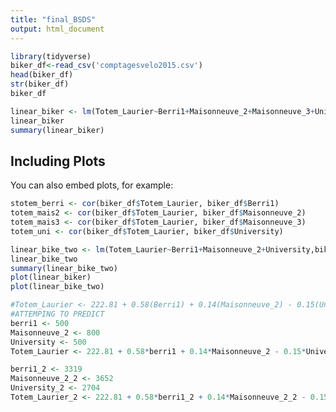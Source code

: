 ```yaml
---
title: "final_BSDS"
output: html_document
---
```


```r
library(tidyverse)
biker_df<-read_csv('comptagesvelo2015.csv')
head(biker_df)
str(biker_df)
biker_df
```


```r
linear_biker <- lm(Totem_Laurier~Berri1+Maisonneuve_2+Maisonneuve_3+University,biker_df)
linear_biker
summary(linear_biker)
```

## Including Plots

You can also embed plots, for example:

```r
stotem_berri <- cor(biker_df$Totem_Laurier, biker_df$Berri1)
totem_mais2 <- cor(biker_df$Totem_Laurier, biker_df$Maisonneuve_2)
totem_mais3 <- cor(biker_df$Totem_Laurier, biker_df$Maisonneuve_3)
totem_uni <- cor(biker_df$Totem_Laurier, biker_df$University)
```

```r
linear_bike_two <- lm(Totem_Laurier~Berri1+Maisonneuve_2+University,biker_df)
linear_bike_two
summary(linear_bike_two)
plot(linear_biker)
plot(linear_bike_two)
```



```r
#Totem_Laurier <- 222.81 + 0.58(Berri1) + 0.14(Maisonneuve_2) - 0.15(University)
#ATTEMPING TO PREDICT
berri1 <- 500
Maisonneuve_2 <- 800
University <- 500
Totem_Laurier <- 222.81 + 0.58*berri1 + 0.14*Maisonneuve_2 - 0.15*University
```



```r
berri1_2 <- 3319
Maisonneuve_2_2 <- 3652
University_2 <- 2704
Totem_Laurier_2 <- 222.81 + 0.58*berri1_2 + 0.14*Maisonneuve_2_2 - 0.15*University_2

```